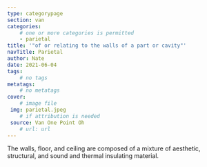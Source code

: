 ```yaml
---
type: categorypage
section: van
categories: 
	# one or more categories is permitted
	- parietal
title: '"of or relating to the walls of a part or cavity"'
navTitle: Parietal
author: Nate
date: 2021-06-04
tags:
	# no tags
metatags:
	# no metatags
cover: 
	# image file
 img: parietal.jpeg
	# if attribution is needed
 source: Van One Point Oh
	# url: url
---
```


The walls, floor, and ceiling are composed of a mixture of aesthetic, structural, and sound and thermal insulating material.  


